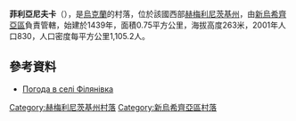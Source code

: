 {{coord|48|49|58|N|27|14|58|E|scale:100000|display=title}}

'''菲利亞尼夫卡'''（{{lang-uk|Філянівка}}），是[[烏克蘭|烏克蘭]]的村落，位於該國西部[[赫梅利尼茨基州|赫梅利尼茨基州]]，由[[新烏希齊亞區|新烏希齊亞區]]負責管轄，始建於1439年，面積0.75平方公里，海拔高度263米，2001年人口830，人口密度每平方公里1,105.2人。

==參考資料==
* [http://weather.in.ua/ua/hmel'nickaja/27161 Погода в селі Філянівка]
{{规范控制}}
{{DEFAULTSORT:Філянівка}}
[[Category:赫梅利尼茨基州村落|Category:赫梅利尼茨基州村落]]
[[Category:新烏希齊亞區村落|Category:新烏希齊亞區村落]]


{{Khmelnytskyi-geo-stub}}